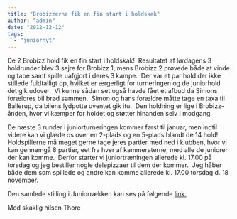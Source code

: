 ```yaml
---
title: "Brobizzerne fik en fin start i holdskak"
author: "admin"
date: "2012-12-12"
tags: 
  - "juniornyt"
---
```


De 2 Brobizz hold fik en fin start i holdskak!  Resultatet af lørdagens 3 holdrunder blev 3 sejre for Brobizz 1, mens Brobizz 2 prøvede både at vinde og tabe samt spille uafgjort i deres 3 kampe.  Der var et par hold der ikke stillede fuldtalligt op, hvilket er ærgerligt for turneringen og de juniorhold det gik udover.  Vi kunne sådan set også havde fået et afbud da Simons forældres bil brød sammen.  Simon og hans forældre måtte tage en taxa til Ballerup, da bilens lydpotte uventet gik itu.  Den holdning er lige i Brobizz-ånden, hvor vi kæmper for holdet og støtter hinanden selv i modgang.

De næste 3 runder i juniorturneringen kommer først til januar, men indtil videre kan vi glæde os over en 2-plads og en 5-plads blandt de 14 hold!  Holdspillerne må meget gerne tage jeres partier med ned i klubben, hvor vi kan gennemgå 8 partier, eet fra hver af kammeraterne, med alle de juniorer der kan komme.  Derfor starter vi juniortræningen allerede kl. 17.00 på torsdag og jeg bestiller nogle delepizzaer til dem der kommer.  Jeg håber både dem som spillede og andre kan komme allerede kl. 17.00 torsdag d. 18 november.

Den samlede stilling i Juniorrækken kan ses på følgende <a href="http://www.kobenhavnsskakunion.dk/holdturneringen/tabel.php?id=136">link.</a>

Med skaklig hilsen Thore
